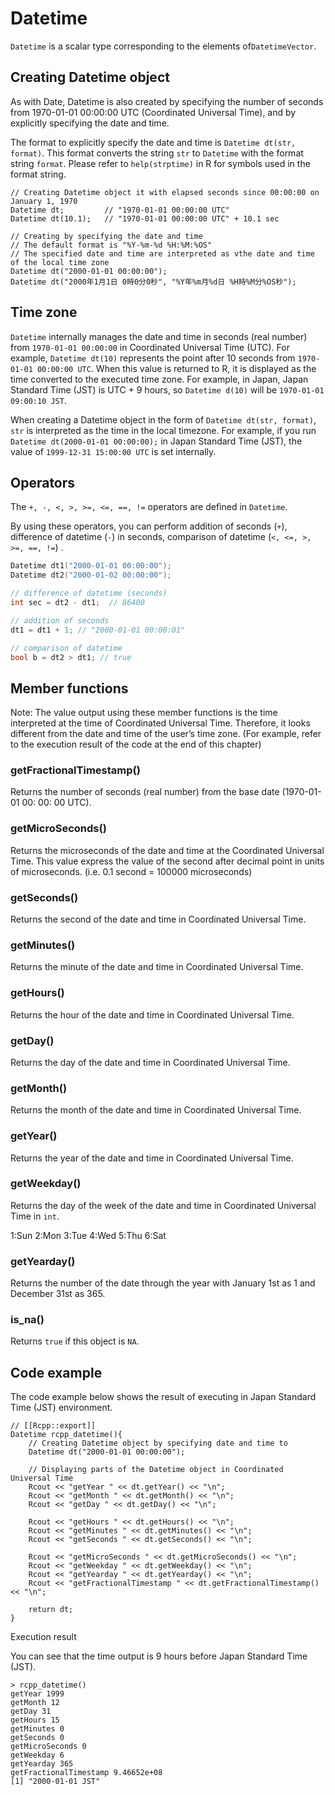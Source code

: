 # Datetime

`Datetime` is a scalar type corresponding to the elements of` DatetimeVector`.

## Creating Datetime object

As with Date, Datetime is also created by specifying the number of seconds from 1970-01-01 00:00:00 UTC (Coordinated Universal Time), and by explicitly specifying the date and time.

The format to explicitly specify the date and time is `Datetime dt(str, format)`. This format converts the string `str` to `Datetime` with the format string `format`. Please refer to `help(strptime)` in R for symbols used in the format string.

```
// Creating Datetime object it with elapsed seconds since 00:00:00 on January 1, 1970
Datetime dt;         // "1970-01-01 00:00:00 UTC"
Datetime dt(10.1);   // "1970-01-01 00:00:00 UTC" + 10.1 sec

// Creating by specifying the date and time
// The default format is "%Y-%m-%d %H:%M:%OS"
// The specified date and time are interpreted as vthe date and time of the local time zone
Datetime dt("2000-01-01 00:00:00");
Datetime dt("2000年1月1日 0時0分0秒", "%Y年%m月%d日 %H時%M分%OS秒");
```

## Time zone

`Datetime` internally manages the date and time in seconds (real number) from `1970-01-01 00:00:00` in Coordinated Universal Time (UTC). For example, `Datetime dt(10)` represents the point after 10 seconds from `1970-01-01 00:00:00 UTC`. When this value is returned to R, it is displayed as the time converted to the executed time zone. For example, in Japan, Japan Standard Time (JST) is UTC + 9 hours, so `Datetime d(10)` will be `1970-01-01 09:00:10 JST`.

When creating a Datetime object in the form of `Datetime dt(str, format)`, `str` is interpreted as the time in the local timezone. For example, if you run `Datetime dt(2000-01-01 00:00:00);` in Japan Standard Time (JST), the value of `1999-12-31 15:00:00 UTC` is set internally.


## Operators {#operators-datetime}

The `+, -, <, >, >=, <=, ==, !=` operators are defined in `Datetime`.

By using these operators, you can perform addition of seconds (`+`), difference of datetime (`-`) in seconds, comparison of datetime (`<, <=, >, >=, ==, !=`) .

```cpp
Datetime dt1("2000-01-01 00:00:00");
Datetime dt2("2000-01-02 00:00:00");

// difference of datetime (seconds)
int sec = dt2 - dt1;  // 86400

// addition of seconds
dt1 = dt1 + 1; // "2000-01-01 00:00:01"

// comparison of datetime
bool b = dt2 > dt1; // true
```


## Member functions {#member-functions-datetime}

Note: The value output using these member functions is the time interpreted at the time of Coordinated Universal Time. Therefore, it looks different from the date and time of the user's time zone. (For example, refer to the execution result of the code at the end of this chapter)

### getFractionalTimestamp()

Returns the number of seconds (real number) from the base date (1970-01-01 00: 00: 00 UTC).

### getMicroSeconds()

Returns the microseconds of the date and time at the Coordinated Universal Time. This value express the value of the second after decimal point in units of microseconds. (i.e. 0.1 second = 100000 microseconds)

### getSeconds()

Returns the second of the date and time in Coordinated Universal Time.

### getMinutes()

Returns the minute of the date and time in Coordinated Universal Time.


### getHours()

Returns the hour of the date and time in Coordinated Universal Time.

### getDay()

Returns the day of the date and time in Coordinated Universal Time.

### getMonth()

Returns the month of the date and time in Coordinated Universal Time.

### getYear()

Returns the year of the date and time in Coordinated Universal Time.

### getWeekday()

Returns the day of the week of the date and time in Coordinated Universal Time in `int`.

1:Sun 2:Mon 3:Tue 4:Wed 5:Thu 6:Sat

### getYearday()

Returns the number of the date through the year with January 1st as 1 and December 31st as 365.

### is_na()

Returns `true` if this object is `NA`.


## Code example {#code-example-datetime}

The code example below shows the result of executing in Japan Standard Time (JST) environment.


```
// [[Rcpp::export]]
Datetime rcpp_datetime(){
    // Creating Datetime object by specifying date and time to
    Datetime dt("2000-01-01 00:00:00");

    // Displaying parts of the Datetime object in Coordinated Universal Time
    Rcout << "getYear " << dt.getYear() << "\n";
    Rcout << "getMonth " << dt.getMonth() << "\n";
    Rcout << "getDay " << dt.getDay() << "\n";

    Rcout << "getHours " << dt.getHours() << "\n";
    Rcout << "getMinutes " << dt.getMinutes() << "\n";
    Rcout << "getSeconds " << dt.getSeconds() << "\n";

    Rcout << "getMicroSeconds " << dt.getMicroSeconds() << "\n";
    Rcout << "getWeekday " << dt.getWeekday() << "\n";
    Rcout << "getYearday " << dt.getYearday() << "\n";
    Rcout << "getFractionalTimestamp " << dt.getFractionalTimestamp() << "\n";

    return dt;
}
```

Execution result

You can see that the time output is 9 hours before Japan Standard Time (JST).


```
> rcpp_datetime()
getYear 1999
getMonth 12
getDay 31
getHours 15
getMinutes 0
getSeconds 0
getMicroSeconds 0
getWeekday 6
getYearday 365
getFractionalTimestamp 9.46652e+08
[1] "2000-01-01 JST"
```
